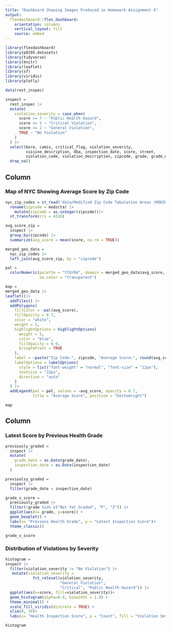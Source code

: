 ```yaml
---
title: "Dashboard Showing Images Produced in Homework Assignment 4"
output: 
  flexdashboard::flex_dashboard:
    orientation: columns
    vertical_layout: fill
    source: embed
---
```


```r
library(flexdashboard)
library(p8105.datasets)
library(tidyverse)
library(knitr)
library(leaflet)
library(sf)
library(viridis)
library(plotly)
```

```r
data(rest_inspec)

inspect = 
  rest_inspec |>
  mutate(
    violation_severity = case_when(
      score >= 7 ~ "Public Health Hazard",
      score >= 5 ~ "Critical Violation",
      score >= 2 ~ "General Violation",
      TRUE ~ "No Violation"
    )
  ) |> 
  select(boro, camis, critical_flag, violation_severity,
         cuisine_description, dba, inspection_date, score, street,
         violation_code, violation_description, zipcode, grade, grade_date) |>
  drop_na() 


```


Column {data-width=600}
-----------------------------------------------------------------------

### Map of NYC Showing Average Score by Zip Code

```r

nyc_zip_codes = st_read("data/Modified Zip Code Tabulation Areas (MODZCTA)/geo_export_e426608c-b383-45c5-8f28-cc94eb8cc12f.shp") |>
  rename(zipcode = modzcta) |> 
    mutate(zipcode = as.integer(zipcode))|>
  st_transform(crs = 4326)

avg_score_zip = 
  inspect |> 
  group_by(zipcode) |> 
  summarize(avg_score = mean(score, na.rm = TRUE))

merged_geo_data = 
  nyc_zip_codes |>
  left_join(avg_score_zip, by = "zipcode")

pal = 
  colorNumeric(palette = "YlOrRd", domain = merged_geo_data$avg_score, 
               na.color = "transparent")

map = 
merged_geo_data |> 
leaflet()|> 
  addTiles() |> 
  addPolygons(
    fillColor = ~pal(avg_score),      
    fillOpacity = 0.7,                    
    color = "white",                       
    weight = 1,                            
    highlightOptions = highlightOptions(
      weight = 5,
      color = "blue",
      fillOpacity = 0.9,
      bringToFront = TRUE
    ),
    label = ~paste("Zip Code:", zipcode, "Average Score:", round(avg_score, 2)),
    labelOptions = labelOptions(
      style = list("font-weight" = "normal", "font-size" = "12px"), 
      textsize = "15px",
      direction = "auto"
    )
  ) |> 
  addLegend(pal = pal, values = ~avg_score, opacity = 0.7, 
            title = "Average Score", position = "bottomright")


```
```r
map
```


Column {data-width=400}
-----------------------------------------------------------------------

### Latest Score by Previous Health Grade 

```r
previously_graded =
  inspect |>
  mutate(
    grade_date = as.Date(grade_date),
    inspection_date = as.Date(inspection_date)
  )

previoulsy_graded = 
  inspect |> 
  filter(grade_date < inspection_date)

grade_v_score =
  previously_graded |>
  filter(!grade %in% c("Not Yet Graded", "P", "Z")) |> 
  ggplot(aes(x= grade, y=score)) +
  geom_boxplot() +
  labs(x= "Previous Health Grade", y = "Latest Inspection Score")+
  theme_classic()

grade_v_score
```

### Distribution of Violations by Severity

```r
histogram = 
inspect |> 
  filter(violation_severity != "No Violation") |> 
   mutate(violation_severity =
            fct_relevel(violation_severity, 
                        "General Violation",
                        "Critical", "Public Health Hazard")) |> 
  ggplot(aes(x=score, fill=violation_severity))+
  geom_histogram(alpha=0.9, binwidth = 1.9) +
  theme_minimal() +
  scale_fill_viridis(discrete = TRUE) +
  xlim(0, 70)+
  labs(x= "Health Inspection Score", y = "Count", fill = "Violation Severity")

histogram
```

